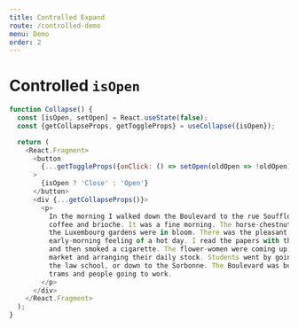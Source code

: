 ```yaml
---
title: Controlled Expand
route: /controlled-demo
menu: Demo
order: 2
---
```



# Controlled `isOpen`

<ControlledDemo />

```js
function Collapse() {
  const [isOpen, setOpen] = React.useState(false);
  const {getCollapseProps, getToggleProps} = useCollapse({isOpen});

  return (
    <React.Fragment>
      <button
        {...getToggleProps({onClick: () => setOpen(oldOpen => !oldOpen)})}
      >
        {isOpen ? 'Close' : 'Open'}
      </button>
      <div {...getCollapseProps()}>
        <p>
          In the morning I walked down the Boulevard to the rue Soufflot for
          coffee and brioche. It was a fine morning. The horse-chestnut trees in
          the Luxembourg gardens were in bloom. There was the pleasant
          early-morning feeling of a hot day. I read the papers with the coffee
          and then smoked a cigarette. The flower-women were coming up from the
          market and arranging their daily stock. Students went by going up to
          the law school, or down to the Sorbonne. The Boulevard was busy with
          trams and people going to work.
        </p>
      </div>
    </React.Fragment>
  );
}
```
